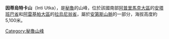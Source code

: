{{Coord|14|38|39|S|72|44|30|W|display=title}}

'''因蒂烏特卡山'''（Inti Utka），是[[秘魯|秘魯]]的山峰，位於該國南部[[阿普里馬克大區|阿普里馬克大區]]的[[安塔班巴省|安塔班巴省]]和[[阿雷基帕大區|阿雷基帕大區]]的[[拉烏尼翁省_(秘魯)|拉烏尼翁省]]，屬於[[安第斯山脈|安第斯山脈]]的一部分，海拔高度約5,100米。

{{Peru-geo-stub}}
[[Category:秘魯山峰|Category:秘魯山峰]]